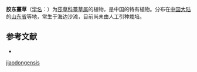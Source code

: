 {{Speciesbox
| name = 胶东薹草
| status = 
| status_system = 
| image =
| genus = Carex
| species = jiaodongensis
| authority = Y. M. Zhang et X. D. Chen
}}

'''胶东薹草'''（[[学名|学名]]：{{lang|la|''Carex jiaodongensis''}}）为[[莎草科|莎草科]][[薹草属|薹草属]]的植物，是中国的特有植物。分布在[[中国大陆|中国大陆]]的[[山东省|山东省]]等地，常生于海边沙滩，目前尚未由人工引种栽培。

== 参考文献 ==
<div class="references-small">
* {{cite web| url =http://www.bioinfo.cn/db05/KmzwSpecies.php?action=view&id=6508| title =胶东薹草| work =《中国高等植物数据库全库》| publisher =中国科学院微生物研究所| author =昆明植物研究所| accessdate =2009-02-24| deadurl =yes| archiveurl =https://web.archive.org/web/20160305020821/http://www.bioinfo.cn/db05/KmzwSpecies.php?action=view&id=6508| archivedate =2016-03-05}}
</div>
{{Taxonbar|from=Q2938546}}

{{DEFAULTSORT:Carex jiaodongensis}}
[[Category:薹草属|jiaodongensis]]


{{Carex-stub}}